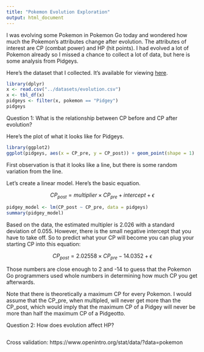```yaml
---
title: "Pokemon Evolution Exploration"
output: html_document
---
```


I was evolving some Pokemon in Pokemon Go today and wondered how much the Pokemon's attributes change after evolution. The attributes of interest are CP (combat power) and HP (hit points). I had evolved a lot of Pokemon already so I missed a chance to collect a lot of data, but here is some analysis from Pidgeys.

Here's the dataset that I collected. It's available for viewing [here](https://docs.google.com/spreadsheets/d/1kzYLqVn0-sA0ffGscNco9QkkC_0bce22S7pafiUs0uE/edit?usp=sharing).

```r
library(dplyr)
x <- read.csv("../datasets/evolution.csv")
x <- tbl_df(x)
pidgeys <- filter(x, pokemon == "Pidgey")
pidgeys
```

Question 1: What is the relationship between CP before and CP after evolution?

Here's the plot of what it looks like for Pidgeys.

```r
library(ggplot2)
ggplot(pidgeys, aes(x = CP_pre, y = CP_post)) + geom_point(shape = 1)
```

First observation is that it looks like a line, but there is some random variation from the line. 

Let's create a linear model. Here's the basic equation.

$$ CP_{post} = multiplier \times CP_{pre} + intercept + \epsilon$$

```r
pidgey_model <- lm(CP_post ~ CP_pre, data = pidgeys)
summary(pidgey_model)
```

Based on the data, the estimated multipler is 2.026 with a standard deviation of 0.055. However, there is the small negative intercept that you have to take off. So to predict what your CP will become you can plug your starting CP into this equation:

$$ CP_{post} = 2.02558 \times CP_{pre} - 14.0352 + \epsilon$$

Those numbers are close enough to 2 and -14 to guess that the Pokemon Go programmers used whole numbers in determining how much CP you get afterwards. 

Note that there is theoretically a maximum CP for every Pokemon. I would assume that the CP_pre, when multipled, will never get more than the CP_post, which would imply that the maximum CP of a Pidgey will never be more than half the maximum CP of a Pidgeotto.

Question 2: How does evolution affect HP?

```r

```

Cross validation: https://www.openintro.org/stat/data/?data=pokemon